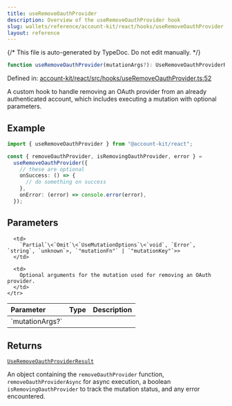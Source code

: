 ```yaml
---
title: useRemoveOauthProvider
description: Overview of the useRemoveOauthProvider hook
slug: wallets/reference/account-kit/react/hooks/useRemoveOauthProvider
layout: reference
---
```


{/* This file is auto-generated by TypeDoc. Do not edit manually. */}

```ts
function useRemoveOauthProvider(mutationArgs?): UseRemoveOauthProviderResult;
```

Defined in: [account-kit/react/src/hooks/useRemoveOauthProvider.ts:52](https://github.com/alchemyplatform/aa-sdk/blob/17aad1f572375d42a06c7e3238078a88a435d459/account-kit/react/src/hooks/useRemoveOauthProvider.ts#L52)

A custom hook to handle removing an OAuth provider from an already authenticated account, which includes executing a mutation with optional parameters.

## Example

```ts twoslash
import { useRemoveOauthProvider } from "@account-kit/react";

const { removeOauthProvider, isRemovingOauthProvider, error } =
  useRemoveOauthProvider({
    // these are optional
    onSuccess: () => {
      // do something on success
    },
    onError: (error) => console.error(error),
  });
```

## Parameters

<table>
  <thead>
    <tr>
      <th align="left">Parameter</th>
      <th align="left">Type</th>
      <th align="left">Description</th>
    </tr>
  </thead>

  <tbody>
    <tr>
      <td>
        `mutationArgs?`
      </td>

      <td>
        `Partial`\<`Omit`\<`UseMutationOptions`\<`void`, `Error`, `string`, `unknown`>, `"mutationFn"` | `"mutationKey"`>>
      </td>

      <td>
        Optional arguments for the mutation used for removing an OAuth provider.
      </td>
    </tr>

  </tbody>
</table>

## Returns

[`UseRemoveOauthProviderResult`](../type-aliases/UseRemoveOauthProviderResult.mdx)

An object containing the `removeOauthProvider` function, `removeOauthProviderAsync` for async execution, a boolean `isRemovingOauthProvider` to track the mutation status, and any error encountered.

